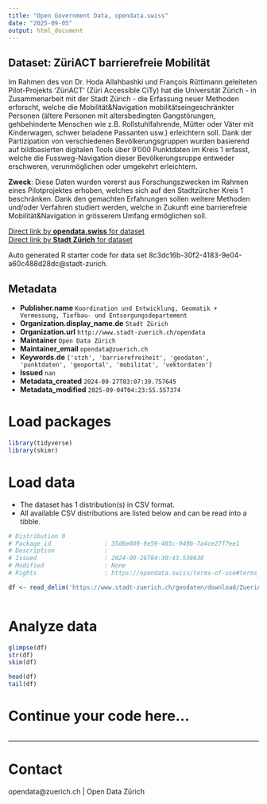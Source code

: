 ```yaml
---
title: "Open Government Data, opendata.swiss"
date: "2025-09-05"
output: html_document
---
```


## Dataset: ZüriACT barrierefreie Mobilität

Im Rahmen des von Dr. Hoda Allahbashki und François Rüttimann geleiteten Pilot-Projekts 'ZüriACT' (Züri Accessible CiTy) hat die Universität Zürich - in Zusammenarbeit mit der Stadt Zürich - die Erfassung neuer Methoden erforscht, welche die Mobilität&Navigation mobilitätseingeschränkter Personen (ältere Personen mit altersbedingten Gangstörungen, gehbehinderte Menschen wie z.B. Rollstuhlfahrende, Mütter oder Väter mit Kinderwagen, schwer beladene Passanten usw.) erleichtern soll. Dank der Partizipation von verschiedenen Bevölkerungsgruppen wurden basierend auf bildbasierten digitalen Tools über 9'000 Punktdaten im Kreis 1 erfasst, welche die Fussweg-Navigation dieser Bevölkerungsruppe entweder erschweren, verunmöglichen oder umgekehrt erleichtern.

**Zweck**: Diese Daten wurden vorerst aus Forschungszwecken im Rahmen eines Pilotprojektes erhoben, welches sich auf den Stadtzürcher Kreis 1 beschränken. Dank den gemachten Erfahrungen sollen weitere Methoden und/oder Verfahren studiert werden, welche in Zukunft eine barrierefreie Mobilität&Navigation in grösserem Umfang ermöglichen soll.

[Direct link by **opendata.swiss** for dataset](https://opendata.swiss/de/dataset/zuriact-barrierefreie-mobilitat)<br>
[Direct link by **Stadt Zürich** for dataset](https://data.stadt-zuerich.ch/dataset/geo_zueriact_barrierefreie_mobilitaet)

Auto generated R starter code for data set 8c3dc16b-30f2-4183-9e04-a60c488d28dc@stadt-zurich.

## Metadata

- **Publisher.name** `Koordination und Entwicklung, Geomatik + Vermessung, Tiefbau- und Entsorgungsdepartement`
- **Organization.display_name.de** `Stadt Zürich`
- **Organization.url** `http://www.stadt-zuerich.ch/opendata`
- **Maintainer** `Open Data Zürich`
- **Maintainer_email** `opendata@zuerich.ch`
- **Keywords.de** `['stzh', 'barrierefreiheit', 'geodaten', 'punktdaten', 'geoportal', 'mobilitat', 'vektordaten']`
- **Issued** `nan`
- **Metadata_created** `2024-09-27T03:07:39.757645`
- **Metadata_modified** `2025-09-04T04:23:55.557374`


# Load packages

```r

library(tidyverse)
library(skimr)

```

# Load data

-   The dataset has 1 distribution(s) in CSV format.
-   All available CSV distributions are listed below and can be read into a tibble.

```r

# Distribution 0
# Package_id               : 35d6e809-9e59-485c-949b-7a4ce27f7ee1
# Description              : 
# Issued                   : 2024-09-26T04:30:43.538638
# Modified                 : None
# Rights                   : https://opendata.swiss/terms-of-use#terms_open

df <- read_delim('https://www.stadt-zuerich.ch/geodaten/download/ZueriACT_barrierefreie_Mobilitaet?format=10008')



```

# Analyze data

```r

glimpse(df)
str(df)
skim(df)

head(df)
tail(df)

```

# Continue your code here...

```r

```

------------------------------------------------------------------------

# Contact

opendata@zuerich.ch | Open Data Zürich
